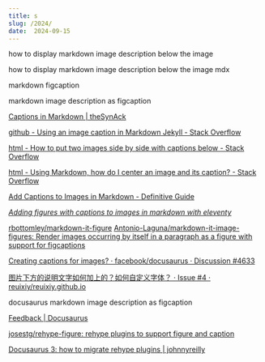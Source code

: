 ```yaml
---
title: s
slug: /2024/
date:  2024-09-15
---
```





how to display markdown image description below the image

how to display markdown image description below the image mdx

markdown figcaption

markdown image description as figcaption

[Captions in Markdown | theSynAck](https://thesynack.com/posts/markdown-captions/)

[github - Using an image caption in Markdown Jekyll - Stack Overflow](https://stackoverflow.com/questions/19331362/using-an-image-caption-in-markdown-jekyll)




[html - How to put two images side by side with captions below - Stack Overflow](https://stackoverflow.com/questions/73668542/how-to-put-two-images-side-by-side-with-captions-below)

[html - Using Markdown, how do I center an image and its caption? - Stack Overflow](https://stackoverflow.com/questions/3912694/using-markdown-how-do-i-center-an-image-and-its-caption)

[Add Captions to Images in Markdown - Definitive Guide](https://www.docstomarkdown.pro/add-image-captions-to-images-in-jekyll-blog-posts-with-markdown/)

*[Adding figures with captions to images in markdown with eleventy](https://www.alpower.com/tutorials/adding-figures-with-captions-to-images-in-markdown-with-eleventy/)*



[rbottomley/markdown-it-figure](https://github.com/rbottomley/markdown-it-figure)
[Antonio-Laguna/markdown-it-image-figures: Render images occurring by itself in a paragraph as a figure with support for figcaptions](https://github.com/Antonio-Laguna/markdown-it-image-figures)



[Creating captions for images? · facebook/docusaurus · Discussion #4633](https://github.com/facebook/docusaurus/discussions/4633)

[图片下方的说明文字如何加上的？如何自定义字体？ · Issue #4 · reuixiy/reuixiy.github.io](https://github.com/reuixiy/reuixiy.github.io/issues/4)


docusaurus markdown image description as figcaption

[Feedback | Docusaurus](https://docusaurus.io/feature-requests/p/image-captions)




[josestg/rehype-figure: rehype plugins to support figure and caption](https://github.com/josestg/rehype-figure)


[Docusaurus 3: how to migrate rehype plugins | johnnyreilly](https://johnnyreilly.com/docusaurus-3-how-to-migrate-rehype-plugins)



